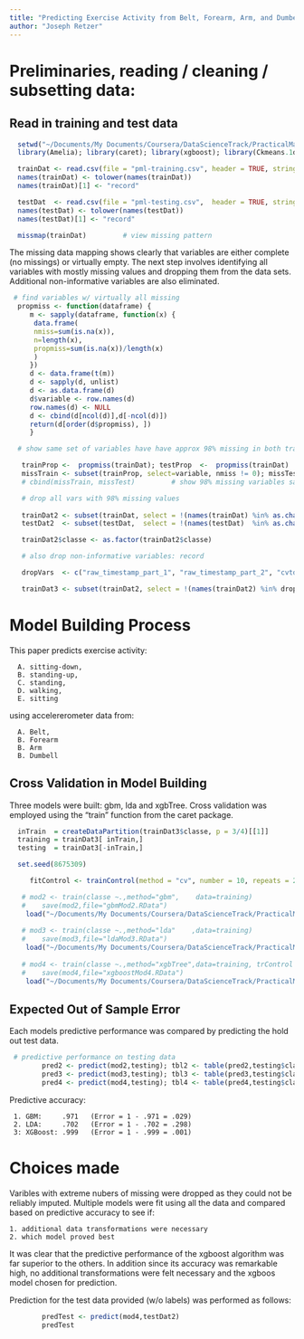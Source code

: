 ```yaml
---
title: "Predicting Exercise Activity from Belt, Forearm, Arm, and Dumbell Accelerometers"
author: "Joseph Retzer"
---
```


# Preliminaries, reading / cleaning / subsetting data: 

## Read in training and test data

```r
  setwd("~/Documents/My Documents/Coursera/DataScienceTrack/PracticalMachineLearning/project/data")
  library(Amelia); library(caret); library(xgboost); library(Ckmeans.1d.dp); library(data.table)

  trainDat <- read.csv(file = "pml-training.csv", header = TRUE, stringsAsFactors = FALSE, check.names = FALSE, strip.white = TRUE, na.strings=c(""," ","NA"))
  names(trainDat) <- tolower(names(trainDat))
  names(trainDat)[1] <- "record"

  testDat  <- read.csv(file = "pml-testing.csv",  header = TRUE, stringsAsFactors = FALSE, check.names = FALSE, strip.white = TRUE, na.strings=c(""," ","NA"))
  names(testDat) <- tolower(names(testDat))
  names(testDat)[1] <- "record"

  missmap(trainDat)         # view missing pattern
```

The missing data mapping shows clearly that variables are either complete (no missings) or virtually empty. The next step involves identifying all variables with
mostly missing values and dropping them from the data sets. Additional non-informative variables are also eliminated.

```r
 # find variables w/ virtually all missing
  propmiss <- function(dataframe) {
     m <- sapply(dataframe, function(x) {
      data.frame(
      nmiss=sum(is.na(x)), 
      n=length(x), 
      propmiss=sum(is.na(x))/length(x)
      )
     })
     d <- data.frame(t(m))
     d <- sapply(d, unlist)
     d <- as.data.frame(d)
     d$variable <- row.names(d)
     row.names(d) <- NULL
     d <- cbind(d[ncol(d)],d[-ncol(d)])
     return(d[order(d$propmiss), ])
     }

  # show same set of variables have have approx 98% missing in both training and test data sets

   trainProp <-  propmiss(trainDat); testProp  <-  propmiss(trainDat)    # prop of missing either 0 or 98%
   missTrain <- subset(trainProp, select=variable, nmiss != 0); missTest <- subset(testProp, select=variable, nmiss != 0) # high miss var names
   # cbind(missTrain, missTest)         # show 98% missing variables same in both data sets

   # drop all vars with 98% missing values
   
   trainDat2 <- subset(trainDat, select = !(names(trainDat) %in% as.character(missTrain$variable)))
   testDat2  <- subset(testDat,  select = !(names(testDat)  %in% as.character(missTest$variable)))

   trainDat2$classe <- as.factor(trainDat2$classe)

   # also drop non-informative variables: record   

   dropVars  <- c("raw_timestamp_part_1", "raw_timestamp_part_2", "cvtd_timestamp", "num_window", "problem_id", "user_name", "record", "new_window")

   trainDat3 <- subset(trainDat2, select = !(names(trainDat2) %in% dropVars))
```

#  Model Building Process

This paper predicts exercise activity:

      A. sitting-down, 
      B. standing-up, 
      C. standing, 
      D. walking, 
      E. sitting

using accelererometer data from: 

      A. Belt, 
      B. Forearm 
      B. Arm
      B. Dumbell 

## Cross Validation in Model Building 

Three models were built: gbm, lda and xgbTree. Cross validation was employed using the "train" function from the caret package. 

```r
  inTrain  = createDataPartition(trainDat3$classe, p = 3/4)[[1]]
  training = trainDat3[ inTrain,]
  testing  = trainDat3[-inTrain,] 

  set.seed(8675309) 

     fitControl <- trainControl(method = "cv", number = 10, repeats = 2, search = "random")

   # mod2 <- train(classe ~.,method="gbm",    data=training)
   #    save(mod2,file="gbmMod2.RData")
    load("~/Documents/My Documents/Coursera/DataScienceTrack/PracticalMachineLearning/project/data/gbmMod2.RData")
    
   # mod3 <- train(classe ~.,method="lda"    ,data=training)
   #    save(mod3,file="ldaMod3.RData")
    load("~/Documents/My Documents/Coursera/DataScienceTrack/PracticalMachineLearning/project/data/ldaMod3.RData")
    
   # mod4 <- train(classe ~.,method="xgbTree",data=training, trControl = fitControl)  
   #    save(mod4,file="xgboostMod4.RData")
    load("~/Documents/My Documents/Coursera/DataScienceTrack/PracticalMachineLearning/project/data/xgboostMod4.Rdata")
```

## Expected Out of Sample Error 

Each models predictive performance was compared by predicting the hold out test data.

```r
 # predictive performance on testing data
        pred2 <- predict(mod2,testing); tbl2 <- table(pred2,testing$classe);  tbl2; sum(diag(as.matrix(tbl2)))/sum(as.matrix(tbl2))
        pred3 <- predict(mod3,testing); tbl3 <- table(pred3,testing$classe);  tbl3; sum(diag(as.matrix(tbl3)))/sum(as.matrix(tbl3))
        pred4 <- predict(mod4,testing); tbl4 <- table(pred4,testing$classe);  tbl4; sum(diag(as.matrix(tbl4)))/sum(as.matrix(tbl4))
```
Predictive accuracy:

     1. GBM:     .971   (Error = 1 - .971 = .029) 
     2. LDA:     .702   (Error = 1 - .702 = .298) 
     3: XGBoost: .999   (Error = 1 - .999 = .001)

#  Choices made 

Varibles with extreme nubers of missing were dropped as they could not be reliably imputed. Multiple models were fit using all the data
and compared based on predictive accuracy to see if:
  
    1. additional data transformations were necessary
    2. which model proved best
    
It was clear that the predictive performance of the xgboost algorithm was far superior to the others.
In addition since its accuracy was remarkable high, no additional transformations were felt necessary and the xgboos model chosen for prediction.

Prediction for the test data provided (w/o labels) was performed as follows:

```r
        predTest <- predict(mod4,testDat2)
        predTest
```


